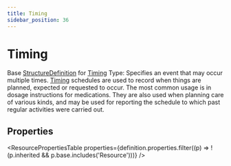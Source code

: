 ```yaml
---
title: Timing
sidebar_position: 36
---
```



# Timing

Base <a href="/docs/api/fhir/resources/structuredefinition">StructureDefinition</a> for <a href="/docs/api/fhir/datatypes/timing">Timing</a> Type: Specifies an event that may occur multiple times. <a href="/docs/api/fhir/datatypes/timing">Timing</a> schedules are used to record when things are planned, expected or requested to occur. The most common usage is in dosage instructions for medications. They are also used when planning care of various kinds, and may be used for reporting the schedule to which past regular activities were carried out.

<Tabs queryString="section">
<TabItem value="schema" label="Schema" default>

## Properties

<ResourcePropertiesTable
  properties={definition.properties.filter((p) => !(p.inherited && p.base.includes('Resource')))}
/>

</TabItem>
  
  


</Tabs>
